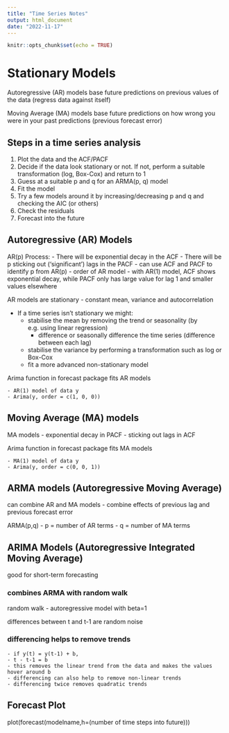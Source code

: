 ```yaml
---
title: "Time Series Notes"
output: html_document
date: "2022-11-17"
---
```


```r
knitr::opts_chunk$set(echo = TRUE)
```


# Stationary Models



Autoregressive (AR) models base future predictions on previous values of the data (regress data against itself)

Moving Average (MA) models base future predictions on how wrong you were in your past predictions (previous forecast error)



## Steps in a time series analysis

1. Plot the data and the ACF/PACF
2. Decide if the data look stationary or not. If not, perform a suitable transformation (log, Box-Cox) and return to 1
3. Guess at a suitable p and q for an ARMA(p, q) model 
4. Fit the model
5. Try a few models around it by increasing/decreasing p and q and checking the AIC (or others)
6. Check the residuals
7. Forecast into the future



## Autoregressive (AR) Models

AR(p) Process:
    - There will be exponential decay in the ACF
    - There will be p sticking out ('significant') lags in the PACF
    - can use ACF and PACF to identify p from AR(p) - order of AR model
    - with AR(1) model, ACF shows exponential decay, while PACF only has large value for lag 1 and smaller values elsewhere
    
    

AR models are stationary
    - constant mean, variance and autocorrelation
    
- If a time series isn't stationary we might:
    - stabilise the mean by removing the trend or seasonality (by e.g. using linear regression)
        - difference or seasonally difference the time series (difference between each lag)
    - stabilise the variance by performing a transformation such as log or Box-Cox
    - fit a more advanced non-stationary model
    


Arima function in forecast package fits AR models

    - AR(1) model of data y
    - Arima(y, order = c(1, 0, 0))
    




## Moving Average (MA) models


MA models
    - exponential decay in PACF
    - sticking out lags in ACF




Arima function in forecast package fits MA models

    - MA(1) model of data y
    - Arima(y, order = c(0, 0, 1))





## ARMA models (Autoregressive Moving Average)

can combine AR and MA models - combine effects of previous lag and previous forecast error

ARMA(p,q) 
    - p = number of AR terms
    - q = number of MA terms







## ARIMA Models (Autoregressive Integrated Moving Average)

good for short-term forecasting

### combines ARMA with random walk

random walk - autoregressive model with beta=1

differences between t and t-1 are random noise


### differencing helps to remove trends

    - if y(t) = y(t-1) + b, 
    - t - t-1 = b
    - this removes the linear trend from the data and makes the values hover around b
    - differencing can also help to remove non-linear trends
    - differencing twice removes quadratic trends




## Forecast Plot

plot(forecast(modelname,h=(number of time steps into future)))
